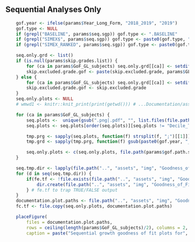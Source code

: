 ##  Sequential Analyses Only

```r
	gof.year <- ifelse(params$Year_Long_Form, "2018_2019", "2019")
	gof.type <- NULL
	if (grepl("BASELINE", params$seq.sgp)) gof.type <- ".BASELINE"
	if (grepl("SIMEX$", params$seq.sgp)) gof.type <- paste0(gof.type, ".SIMEX")
	if (grepl("SIMEX_RANKED", params$seq.sgp)) gof.type <- paste0(gof.type, ".RANKED_SIMEX")

	seq.only.grd <- list()
	if (is.null(params$skip.grades.list)) {
		for (ca in params$GoF_GL_subjects) seq.only.grd[[ca]] <- setdiff(params$seq.grades, params$skip.grades)
		skip.excluded.grade.gof <- paste(skip.excluded.grade, params$GL_text)
	} else {
		for (ca in params$GoF_GL_subjects) seq.only.grd[[ca]] <- setdiff(params$seq.grades.list[[ca]], params$skip.grades.list[[ca]])
		skip.excluded.grade.gof <- skip.excluded.grade
	}
	seq.only.plots <- NULL
	# wmwd1 <- knitr::knit_print(print(getwd())) # ...Documentation/assets/rmd/NCIEA_Report

	for (ca in params$GoF_GL_subjects) {
		seq.plots <-  unique(gsub(".png|.pdf", "", list.files(file.path(params$gof.path.seq[[1]], paste0(ca, ".", gof.year, gof.type)))))
		seq.plots <- seq.plots[order(seq.plots)][seq.plots != "Decile_Tables"]

		tmp.prg <- sapply(seq.plots, function(f) strsplit(f, ";")[[1]])
		tmp.grd <- sapply(tmp.prg, function(f) gsub(paste0(gof.year, "_", sub("MATHEMATICS", "MATH", ca), "_"), "", f[1]))

		seq.only.plots <- c(seq.only.plots, file.path(params$gof.path.seq[[1]], paste0(ca, ".", gof.year, gof.type), paste0(seq.plots[tmp.grd==seq.only.grd[[ca]]], ".png")))
	}

	seq.tmp.dir <- lapply(file.path("..", "assets", "img", "Goodness_of_Fit", "Sequential", gsub(params$gof.path.seq, "", seq.only.plots, fixed=TRUE)), strsplit, "/")
	for (d in seq(seq.tmp.dir)) {
		if(fe.tf <- !file.exists(file.path("..", "assets", "img", "Goodness_of_Fit", "Sequential", tail(seq.tmp.dir[[d]][[1]], 2)[1]))) {
			dir.create(file.path("..", "assets", "img", "Goodness_of_Fit", "Sequential", tail(seq.tmp.dir[[d]][[1]], 2)[1]), recursive = TRUE)
		} # fe.tf to trap TRUE/FALSE output
	}
	documentation.plot.paths <- file.path("..", "assets", "img", "Goodness_of_Fit", "Sequential", gsub(params$gof.path.seq, "", seq.only.plots, fixed=TRUE))
	fc.tf <- file.copy(seq.only.plots, documentation.plot.paths)

	placeFigure(
		files = documentation.plot.paths,
		rows = ceiling(length(params$GoF_GL_subjects)/2), columns = 2,
		caption = paste("Sequential growth goodness of fit plots for", skip.excluded.grade.gof, "(no skip-year analyses)"))
```
